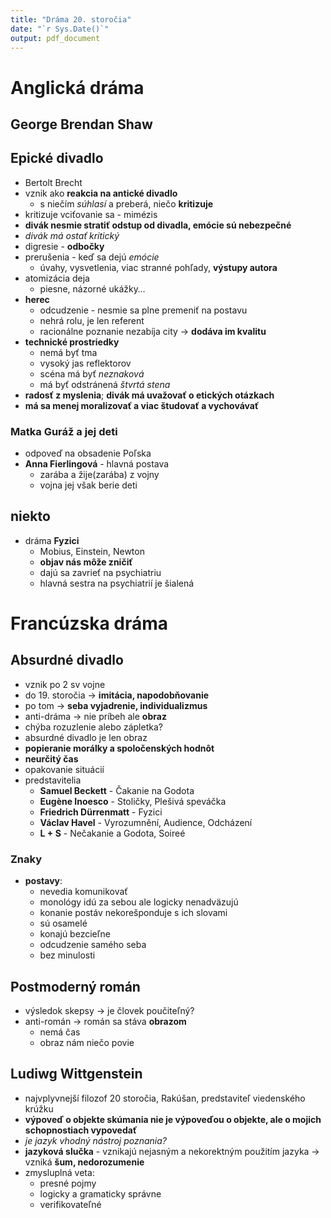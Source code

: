 ```yaml
---
title: "Dráma 20. storočia"
date: "`r Sys.Date()`"
output: pdf_document
---
```


# Anglická dráma

## George Brendan Shaw

## Epické divadlo
- Bertolt Brecht
- vznik ako **reakcia na antické divadlo**
    - s niečím *súhlasí* a preberá, niečo **kritizuje**
- kritizuje vciťovanie sa - mimézis
- **divák nesmie stratiť odstup od divadla, emócie sú nebezpečné**
- *divák má ostať kritický*
- digresie - **odbočky**
- prerušenia - keď sa dejú *emócie*
    - úvahy, vysvetlenia, viac stranné pohľady, **výstupy autora**
- atomizácia deja
    - piesne, názorné ukážky...
- **herec**
    - odcudzenie - nesmie sa plne premeniť na postavu
    - nehrá rolu, je len referent
    - racionálne poznanie nezabíja city -> **dodáva im kvalitu**
- **technické prostriedky** 
    - nemá byť tma
    - vysoký jas reflektorov
    - scéna má byť *neznaková*
    - má byť odstránená *štvrtá stena*
- **radosť z myslenia**; **divák má uvažovať o etických otázkach**
- **má sa menej moralizovať a viac študovať a vychovávať**

### Matka Guráž a jej deti
- odpoveď na obsadenie Poľska
- **Anna Fierlingová** - hlavná postava
    - zarába a žije(zarába) z vojny
    - vojna jej však berie deti

## niekto
- dráma **Fyzici**
    - Mobius, Einstein, Newton
    - **objav nás môže zničiť**
    - dajú sa zavrieť na psychiatriu
    - hlavná sestra na psychiatrií je šialená

# Francúzska dráma

## Absurdné divadlo
- vznik po 2 sv vojne
- do 19. storočia -> **imitácia, napodobňovanie**
- po tom -> **seba vyjadrenie, individualizmus**
- anti-dráma -> nie príbeh ale **obraz**
- chýba rozuzlenie alebo zápletka?
- absurdné divadlo je len obraz
- **popieranie morálky a spoločenských hodnôt**
- **neurčitý čas**
- opakovanie situácií
- predstavitelia
    - **Samuel Beckett** - Čakanie na Godota
    - **Eugène Inoesco** - Stoličky, Plešivá speváčka
    - **Friedrich Dürrenmatt** - Fyzici
    - **Václav Havel** - Vyrozumnění, Audience, Odcházení
    - **L + S** - Nečakanie a Godota, Soireé

### Znaky
- **postavy**:
    - nevedia komunikovať
    - monológy idú za sebou ale logicky nenadväzujú
    - konanie postáv nekorešponduje s ich slovami
    - sú osamelé
    - konajú bezcieľne
    - odcudzenie samého seba
    - bez minulosti

## Postmoderný román
- výsledok skepsy -> je človek poučiteľný?
- anti-román -> román sa stáva **obrazom**
    - nemá čas
    - obraz nám niečo povie

## Ludiwg Wittgenstein
- najvplyvnejší filozof 20 storočia, Rakúšan, predstaviteľ viedenského krúžku
- **výpoveď o objekte skúmania nie je výpoveďou o objekte, ale o mojich schopnostiach vypovedať** 
- *je jazyk vhodný nástroj poznania?* 
- **jazyková slučka** - vznikajú nejasným a nekorektným použitím jazyka -> vzniká **šum, nedorozumenie**
- zmysluplná veta:
    - presné pojmy
    - logicky a gramaticky správne
    - verifikovateľné
